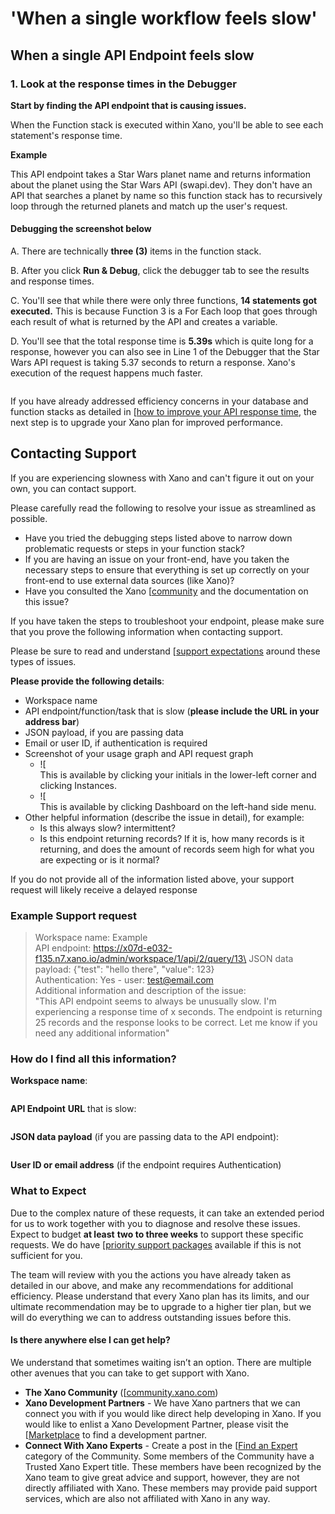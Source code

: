 # 'When a single workflow feels slow'

## When a single API Endpoint feels slow

### 1. Look at the response times in the Debugger

**Start by finding the API endpoint that is causing issues.**

When the Function stack is executed within Xano, you'll be able to see each statement's response time.

**Example**

This API endpoint takes a Star Wars planet name and returns information about the planet using the Star Wars API (swapi.dev). They don't have an API that searches a planet by name so this function stack has to recursively loop through the returned planets and match up the user's request.&#x20;

#### **Debugging the screenshot below** <a href="#functionvstatement" id="functionvstatement"></a>

A. There are technically **three (3)** items in the function stack.

B. After you click **Run & Debug**, click the debugger tab to see the results and response times.

C. You'll see that while there were only three functions, **14 statements got executed.** This is because Function 3 is a For Each loop that goes through each result of what is returned by the API and creates a variable.

D. You'll see that the total response time is **5.39s** which is quite long for a response, however you can also see in Line 1 of the Debugger that the Star Wars API request is taking 5.37 seconds to return a response. Xano's execution of the request happens much faster.



<figure><img src="../..//assets/CleanShot 2022-09-12 at 15.26.54.png" alt=""><figcaption></figcaption></figure>

If you have already addressed efficiency concerns in your database and function stacks as detailed in [[how to improve your API response time](function-stack-performance.mdx), the next step is to upgrade your Xano plan for improved performance.

## Contacting Support

If you are experiencing slowness with Xano and can't figure it out on your own, you can contact support.

Please carefully read the following to resolve your issue as streamlined as possible.

* Have you tried the debugging steps listed above to narrow down problematic requests or steps in your function stack?
* If you are having an issue on your front-end, have you taken the necessary steps to ensure that everything is set up correctly on your front-end to use external data sources (like Xano)?
* Have you consulted the Xano [[community](https://community.xano.com/home) and the documentation on this issue?

If you have taken the steps to troubleshoot your endpoint, please make sure that you prove the following information when contacting support.

<Warning>

Please be sure to read and understand [[support expectations](../getting-help/#basic-support) around these types of issues.

</Warning>

**Please provide the following details**:

* Workspace name
* API endpoint/function/task that is slow (**please include the URL in your address bar**)
* JSON payload, if you are passing data
* Email or user ID, if authentication is required
* Screenshot of your usage graph and API request graph
  * ![[](<../../.gitbook/assets/CleanShot 2022-11-02 at 10.35.37.png>)\
    This is available by clicking your initials in the lower-left corner and clicking Instances.
  * ![[](<../../.gitbook/assets/CleanShot 2022-11-02 at 10.37.53.png>)\
    This is available by clicking Dashboard on the left-hand side menu.
* Other helpful information (describe the issue in detail), for example:
  * Is this always slow? intermittent?
  * Is this endpoint returning records? If it is, how many records is it returning, and does the amount of records seem high for what you are expecting or is it normal?

If you do not provide all of the information listed above, your support request will likely receive a delayed response

### Example Support request

> Workspace name: Example\
> API endpoint: https://x07d-e032-f135.n7.xano.io/admin/workspace/1/api/2/query/13\
> JSON data payload: {"test": "hello there", "value": 123}\
> Authentication: Yes - user: test@email.com\
> Additional information and description of the issue:\
> "This API endpoint seems to always be unusually slow. I'm experiencing a response time of x seconds. The endpoint is returning 25 records and the response looks to be correct. Let me know if you need any additional information"

### How do I find all this information?

**Workspace name**:

<figure><img src="../..//assets/CleanShot 2025-02-06 at 09.59.00.png" alt=""><figcaption></figcaption></figure>

**API Endpoint** **URL** that is slow:

<figure><img src="../..//assets/CleanShot 2025-02-06 at 09.59.41.png" alt=""><figcaption></figcaption></figure>

**JSON data payload** (if you are passing data to the API endpoint):

<figure><img src="../..//assets/CleanShot 2025-02-06 at 10.00.37.png" alt=""><figcaption></figcaption></figure>

**User ID or email address** (if the endpoint requires Authentication)



### What to Expect

Due to the complex nature of these requests, it can take an extended period for us to work together with you to diagnose and resolve these issues. Expect to budget **at least** **two to three weeks** to support these specific requests. We do have [[priority support packages](../getting-help/#premium-support) available if this is not sufficient for you.

The team will review with you the actions you have already taken as detailed in our above, and make any recommendations for additional efficiency. Please understand that every Xano plan has its limits, and our ultimate recommendation may be to upgrade to a higher tier plan, but we will do everything we can to address outstanding issues before this.

#### Is there anywhere else I can get help?

We understand that sometimes waiting isn’t an option. There are multiple other avenues that you can take to get support with Xano.

* **The Xano Community** ([[community.xano.com](https://community.xano.com))
* **Xano Development Partners** - We have Xano partners that we can connect you with if you would like direct help developing in Xano. If you would like to enlist a Xano Development Partner, please visit the [[Marketplace](https://xano.com/marketplace) to find a development partner.
* **Connect With Xano Experts** - Create a post in the [[Find an Expert](https://community.xano.com/find-a-xano-expert) category of the Community. Some members of the Community have a Trusted Xano Expert title. These members have been recognized by the Xano team to give great advice and support, however, they are not directly affiliated with Xano. These members may provide paid support services, which are also not affiliated with Xano in any way.